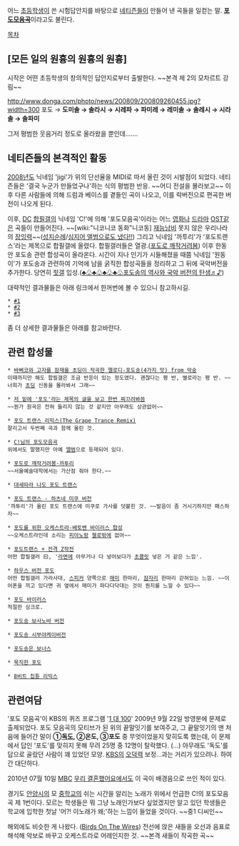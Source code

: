 어느 [[초등학생]]이 쓴 시험답안지를 바탕으로 [[네티즌]]들이 만들어 낸 곡들을 일컫는 말. '''[[포도]]모음곡'''이라고도 불린다.

[[목차]]
== [모든 일의 원흉의 원흉의 원흉] ==
시작은 어떤 초등학생의 창의적인 답안지로부터 출발한다. ~~본격 제 2의 모차르트 강림~~

http://www.donga.com/photo/news/200809/200809260455.jpg?width=300
포도 → '''도미솔 → 솔라시 → 시레파 → 파미레 → 레미솔 → 솔레시 → 시라솔 → 솔파미'''

그저 평범한 웃음거리 정도로 올라왔을 뿐인데…….
== 네티즌들의 본격적인 활동 ==
[[2008년]]도 닉네임 'jigi'가 위의 단선율을 MIDI로 따서 올린 것이 시발점이 되었다. 네티즌들은 '결국 누군가 만들었구나'하는 식의 평범한 반응. ~~어디 전설을 몰라보고~~ 이후 다른 사람들에 의해 드럼과 베이스를 곁들인 곡이 나오고, 이를 락버전으로 편곡한 버전이 나오게 된다.

이후, [[DC]] [[합필갤]]의 닉네임 'C!'에 의해 '포도모음곡'이라는 어느 [[영화]]나 [[드라마]] [[OST]]같은 곡들이 만들어진다. ~~[wiki:"니코니코 동화"니코동] [[재능낭비]] 못지 않은 우리나라의 [[장잉력]]~~([http://gall.dcinside.com/composition_dc/66991 성지순례]/[http://music.naver.com/album/index.nhn?albumId=148055 심지어 앨범으로도 냈다!!]) 그리고 닉네임 '까투리'가 '포도트랜스'라는 제목으로 합필갤에 올렸다. 합필갤러들은 열광.([http://gall.dcinside.com/composition_dc/67303 포도로 깨작거려봄]) 이후 한동안 포도송 관련 합성곡이 올라온다. 시간이 지나 인기가 시들해졌을 때쯤 닉네임 '원동이'가 포도송과 관련하여 기억에 남을 굵직한 합성곡들을 정리하고 그 뒤에 국악버전을 추가한다. 당연히 [[힛갤]] 입성.([http://gall.dcinside.com/composition_dc/80391 ♣♧♣♧♣♧♣♧포도송의 역사와 국악 버전의 탄생♬♪])

대략적인 결과물들은 아래 링크에서 한꺼번에 볼 수 있으니 참고하시길.

 * [http://gall.dcinside.com/hit/7383 #1]
 * [http://blog.naver.com/srchcu/30036050532 #2]
 * [http://www.youtube.com/watch?v=SUhK4ZPh8Ek #3]

좀 더 상세한 결과물들은 아래를 참고바란다.
== 관련 합성물 ==
 * [http://gall.dcinside.com/composition_dc/66740 바삐코와 고자를 잠재울 초딩이 작곡한 멜로디-포도송(4가지 맛) from 악숭]
 이때까지만 해도 합필갤은 조금 반응이 있는 정도였다. 괜찮다는 평 반, 별로라는 평 반. ~~너희가 [[초딩]] 신동을 몰라봐서 그래~~

 * [http://gall.dcinside.com/composition_dc/66863 저 밑에 '포도'라는 제목의 글을 보고 한번 찌끄려봐씀]
 ~~뭔가 원곡은 전혀 들리지 않는 것 같지만 아무래도 상관없어~~

 * [http://gall.dcinside.com/composition_dc/66952 포도 트랜스 리믹스(The Grape Trance Remix)]
 잘리고서 두번째 곡과 함께 올린 것.

 * [http://gall.dcinside.com/composition_dc/66991 C!님의 포도모음곡]
 위에서도 말했지만 아예 [http://music.naver.com/album/index.nhn?albumId=148055 앨범]으로 등재되어 있다.

 * [http://gall.dcinside.com/composition_dc/67303 포도로 깨작거려봄-까투리]
 ~~서울예술대학에서는 가산점 줘야 한다.~~

 * [http://gall.dcinside.com/composition_dc/67323 대세따라 나도 포도 트랜스]

 * [http://serviceapi.nmv.naver.com/flash/convertIframeTag.nhn?vid=CB623B74279F7168DB15A3FBB990019B3AF9&outKey=V1210c23bc1baf40d8363d9da3dc67eb9f2d6dd3546315a559455d9da3dc67eb9f2d6&width=500&height=408 포도 트랜스 - 하츠네 미쿠 버전]
 '까투리'가 올린 포도 트랜스에 미쿠로 가사를 덧붙힌 것. ~~발음이 좀 거시기하지만 패스하자~~

 * [http://gall.dcinside.com/composition_dc/67445 포도를 위한 오케스트라-베토벤 바이러스 합성]
 ~~오케스트라인데 소리는 [[피아노]]랑 [[첼로]]밖에 없어~~

 * [http://gall.dcinside.com/composition_dc/67482 포도트랜스 + 전격 Z작전]
 어떤 합필갤러 曰, '[[라면]]에 아무거나 다 넣어보다가 [[초콜릿]] 넣은 거 같은 느낌'.

 * [http://gall.dcinside.com/composition_dc/67488 하우스 버전 포도]
 어떤 합필갤러 가라사대, [[스피커]] 양쪽으로 [[매미]] 한마리, [[잠자리]] 한마리 갇혀있는 느낌. ~~이어폰을 끼고 있다면 귀 옆에서 매미가 파다다닥대는 것이 뭔지를 느낄 수 있다~~

 * [http://gall.dcinside.com/composition_dc/67876 포도 바이러스]
 적절한 싱크로.

 * [http://gall.dcinside.com/composition_dc/80651 포도송 보사노바 버전]

 * [http://gall.dcinside.com/composition_dc/82888 포도송 시부야케이버전]

 * [http://gall.dcinside.com/composition_dc/85062 포도송은 보너스]

 * [http://gall.dcinside.com/composition_dc/85800 묵직한 포도]

 * [http://www.youtube.com/watch?v=TIfBBx6pvl4 8비트 칩튠 리믹스]
== 관련여담 ==
'포도 모음곡'이 KBS의 퀴즈 프로그램 '[[1 대 100]]' 2009년 9월 22일 방영분에 문제로 출제되었다. 포도 모음곡의 모티브가 된 위의 끝말잇기를 보여주고, 그 끝말잇기의 맨 처음에 들어간 말이 '''①[[독도]], ②온도, ③포도''' 중 무엇이었을지 맞히도록 했는데, 이 문제에서 답인 '포도'를 맞히지 못해 무려 25명 중 12명이 탈락했다. (…) 아무래도 '독도'를 답으로 골랐던 사람이 꽤 있었던 모양. [[KBS]]의 [[오덕력]] 보정…과는 거리가 있으려나. 하여간 대단하다.

2010년 07월 10일 [[MBC]] [[우리 결혼했어요]]에서도 이 곡이 배경음으로 쓰인 적이 있다.

경기도 [[안양]]시의 모 [[중학교]]의 쉬는 시간을 알리는 노래가 위에서 언급한 C!의 포도모음곡 제 1번이다. 모르는 학생들은 뭐 그냥 노래인가보다 싶었겠지만 알고 있던 학생들은 학교에 입학한 첫날 '어?! 이노래가 왜;'하는 느낌이 들었을 것이다. ~~중1 디씨인~~

해외에도 비슷한 게 나왔다. ([http://youtu.be/LoM4ZZJ2UrM Birds On The Wires])
전선에 앉은 새들을 오선과 음표로 해석해 악보로 바꾸고 오케스트라로 어레인지한 것. ~~본격 새들이 작곡한 곡~~ 
